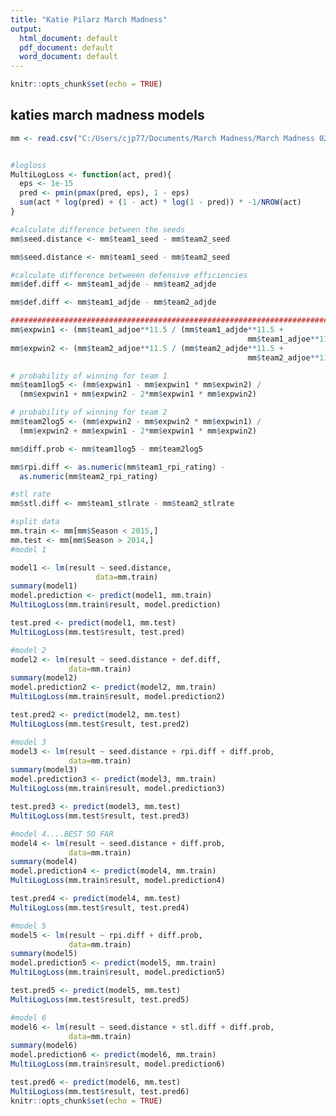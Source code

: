 ---
title: "Katie Pilarz March Madness"
output:
  html_document: default
  pdf_document: default
  word_document: default
---

```{r setup, include=FALSE}
knitr::opts_chunk$set(echo = TRUE)
```

## katies march madness models


```{r cars}

mm <- read.csv("C:/Users/cjp77/Documents/March Madness/March Madness 0209/Data & Glossary/NCAA_Tourney_2002-2016.csv")


#logloss
MultiLogLoss <- function(act, pred){
  eps <- 1e-15
  pred <- pmin(pmax(pred, eps), 1 - eps)
  sum(act * log(pred) + (1 - act) * log(1 - pred)) * -1/NROW(act)
}

#calculate difference between the seeds
mm$seed.distance <- mm$team1_seed - mm$team2_seed

mm$seed.distance <- mm$team1_seed - mm$team2_seed

#calculate difference betweeen defensive efficiencies
mm$def.diff <- mm$team1_adjde - mm$team2_adjde

mm$def.diff <- mm$team1_adjde - mm$team2_adjde

####################################################################################
mm$expwin1 <- (mm$team1_adjoe**11.5 / (mm$team1_adjde**11.5 + 
                                                     mm$team1_adjoe**11.5))
mm$expwin2 <- (mm$team2_adjoe**11.5 / (mm$team2_adjde**11.5 + 
                                                     mm$team2_adjoe**11.5))

# probability of winning for team 1
mm$team1log5 <- (mm$expwin1 - mm$expwin1 * mm$expwin2) / 
  (mm$expwin1 + mm$expwin2 - 2*mm$expwin1 * mm$expwin2)

# probability of winning for team 2
mm$team2log5 <- (mm$expwin2 - mm$expwin2 * mm$expwin1) / 
  (mm$expwin2 + mm$expwin1 - 2*mm$expwin1 * mm$expwin2)

mm$diff.prob <- mm$team1log5 - mm$team2log5

mm$rpi.diff <- as.numeric(mm$team1_rpi_rating) - 
  as.numeric(mm$team2_rpi_rating)

#stl rate
mm$stl.diff <- mm$team1_stlrate - mm$team2_stlrate

#split data
mm.train <- mm[mm$Season < 2015,]
mm.test <- mm[mm$Season > 2014,]
#model 1

model1 <- lm(result ~ seed.distance,
                   data=mm.train)
summary(model1)
model.prediction <- predict(model1, mm.train)
MultiLogLoss(mm.train$result, model.prediction)

test.pred <- predict(model1, mm.test)
MultiLogLoss(mm.test$result, test.pred)

#model 2
model2 <- lm(result ~ seed.distance + def.diff,
             data=mm.train)
summary(model2)
model.prediction2 <- predict(model2, mm.train)
MultiLogLoss(mm.train$result, model.prediction2)

test.pred2 <- predict(model2, mm.test)
MultiLogLoss(mm.test$result, test.pred2)

#model 3
model3 <- lm(result ~ seed.distance + rpi.diff + diff.prob,
             data=mm.train)
summary(model3)
model.prediction3 <- predict(model3, mm.train)
MultiLogLoss(mm.train$result, model.prediction3)

test.pred3 <- predict(model3, mm.test)
MultiLogLoss(mm.test$result, test.pred3)

#model 4....BEST SO FAR
model4 <- lm(result ~ seed.distance + diff.prob,
             data=mm.train)
summary(model4)
model.prediction4 <- predict(model4, mm.train)
MultiLogLoss(mm.train$result, model.prediction4)

test.pred4 <- predict(model4, mm.test)
MultiLogLoss(mm.test$result, test.pred4)

#model 5
model5 <- lm(result ~ rpi.diff + diff.prob,
             data=mm.train)
summary(model5)
model.prediction5 <- predict(model5, mm.train)
MultiLogLoss(mm.train$result, model.prediction5)

test.pred5 <- predict(model5, mm.test)
MultiLogLoss(mm.test$result, test.pred5)

#model 6
model6 <- lm(result ~ seed.distance + stl.diff + diff.prob,
             data=mm.train)
summary(model6)
model.prediction6 <- predict(model6, mm.train)
MultiLogLoss(mm.train$result, model.prediction6)

test.pred6 <- predict(model6, mm.test)
MultiLogLoss(mm.test$result, test.pred6)
knitr::opts_chunk$set(echo = TRUE)

```



